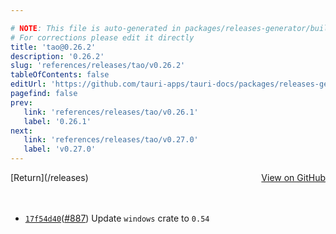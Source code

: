 ```yaml
---

# NOTE: This file is auto-generated in packages/releases-generator/build.ts
# For corrections please edit it directly
title: 'tao@0.26.2'
description: '0.26.2'
slug: 'references/releases/tao/v0.26.2'
tableOfContents: false
editUrl: 'https://github.com/tauri-apps/tauri-docs/packages/releases-generator/build.ts'
pagefind: false
prev:
   link: 'references/releases/tao/v0.26.1'
   label: '0.26.1'
next:
   link: 'references/releases/tao/v0.27.0'
   label: 'v0.27.0'
---
```


<div style="margin-bottom:3rem; display: flex; justify-content: space-between; align-items: center"><span>[Return](/releases)</span><span><a href="https://github.com/tauri-apps/tao/releases/tag/tao-v0.26.2">View on GitHub</a></span></div>

- [`17f54d40`](https://github.com/tauri-apps/tao/commit/17f54d402838e20c05c05a1cf3db9e0f76e7fa68)([#887](https://github.com/tauri-apps/tao/pull/887)) Update `windows` crate to `0.54`

